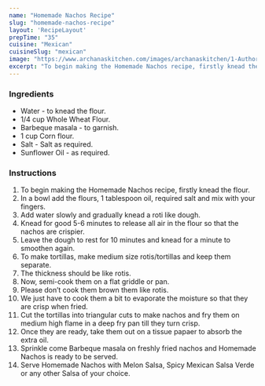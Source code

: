 ---
name: "Homemade Nachos Recipe"
slug: "homemade-nachos-recipe"
layout: 'RecipeLayout'
prepTime: "35"
cuisine: "Mexican"
cuisineSlug: "mexican"
image: "https://www.archanaskitchen.com/images/archanaskitchen/1-Author/Aditu/Homemade_Nachos.jpg"
excerpt: "To begin making the Homemade Nachos recipe, firstly knead the flour"
---

### Ingredients

- Water - to knead the flour.
- 1/4 cup Whole Wheat Flour.
- Barbeque masala - to garnish.
- 1 cup Corn flour.
- Salt - Salt as required.
- Sunflower Oil - as required.

### Instructions

1. To begin making the Homemade Nachos recipe, firstly knead the flour.
1. In a bowl add the flours, 1 tablespoon oil, required salt and mix with your fingers.
1. Add water slowly and gradually knead a roti like dough.
1. Knead for good 5-6 minutes to release all air in the flour so that the nachos are crispier.
1. Leave the dough to rest for 10 minutes and knead for a minute to smoothen again.
1. To make tortillas, make medium size rotis/tortillas and keep them separate.
1. The thickness should be like rotis.
1. Now, semi-cook them on a flat griddle or pan.
1. Please don’t cook them brown them like rotis.
1. We just have to cook them a bit to evaporate the moisture so that they are crisp when fried.
1. Cut the tortillas into triangular cuts to make nachos and fry them on medium high flame in a deep fry pan till they turn crisp.
1. Once they are ready, take them out on a tissue papaer to absorb the extra oil.
1. Sprinkle come Barbeque masala on freshly fried nachos and Homemade Nachos is ready to be served.
1. Serve Homemade Nachos with Melon Salsa, Spicy Mexican Salsa Verde or any other Salsa of your choice.
